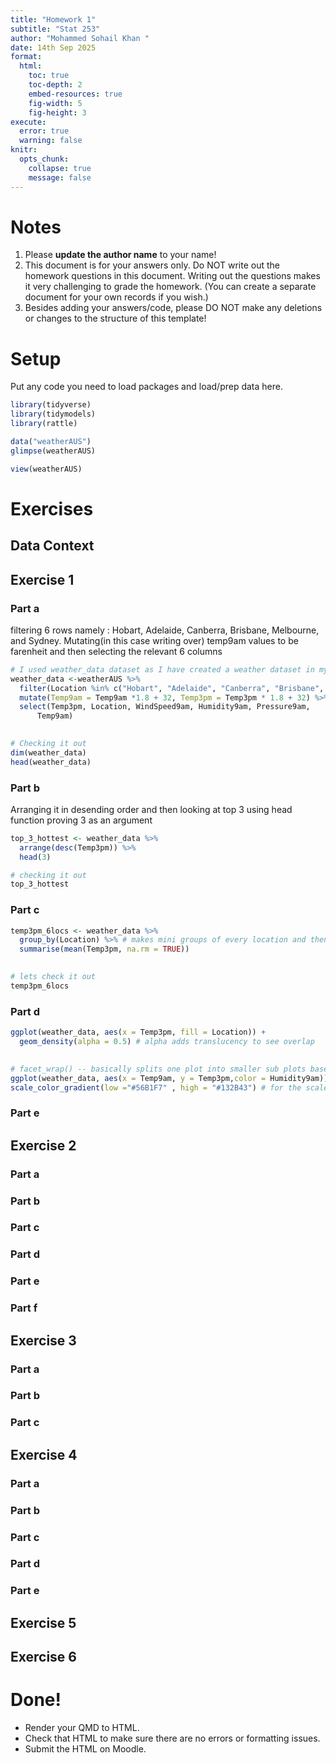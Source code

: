 ```yaml
---
title: "Homework 1"
subtitle: "Stat 253"
author: "Mohammed Sohail Khan "
date: 14th Sep 2025
format:
  html:
    toc: true
    toc-depth: 2
    embed-resources: true
    fig-width: 5
    fig-height: 3
execute:
  error: true
  warning: false
knitr:
  opts_chunk:
    collapse: true
    message: false
---
```



# Notes 

(@) Please **update the author name** to your name! 
(@) This document is for your answers only. Do NOT write out the homework questions in this document. Writing out the questions makes it very challenging to grade the homework. (You can create a separate document for your own records if you wish.) 
(@) Besides adding your answers/code, please DO NOT make any deletions or changes to the structure of this template! 



# Setup 

Put any code you need to load packages and load/prep data here. 

```r
library(tidyverse)
library(tidymodels)
library(rattle)

data("weatherAUS")
glimpse(weatherAUS)

view(weatherAUS)
```


# Exercises



## Data Context



## Exercise 1



### Part a
filtering 6 rows namely : Hobart, Adelaide, Canberra, Brisbane, Melbourne, and Sydney. 
Mutating(in this case writing over) temp9am values to be farenheit
and then selecting the relevant 6 columns
```r
# I used weather_data dataset as I have created a weather dataset in my other class 
weather_data <-weatherAUS %>% 
  filter(Location %in% c("Hobart", "Adelaide", "Canberra", "Brisbane", "Melbourne", "Sydney") ) %>% 
  mutate(Temp9am = Temp9am *1.8 + 32, Temp3pm = Temp3pm * 1.8 + 32) %>% 
  select(Temp3pm, Location, WindSpeed9am, Humidity9am, Pressure9am, 
      Temp9am)
  

```

```r
# Checking it out
dim(weather_data)
head(weather_data)
```


### Part b
Arranging it in desending order and then looking at top 3 using head function proving 3 as an argument

```r
top_3_hottest <- weather_data %>% 
  arrange(desc(Temp3pm)) %>% 
  head(3)

```

```r
# checking it out 
top_3_hottest

```

### Part c
```r
temp3pm_6locs <- weather_data %>% 
  group_by(Location) %>% # makes mini groups of every location and then takes mean of the group  based on temp3pm
  summarise(mean(Temp3pm, na.rm = TRUE))
  
```

```r
# lets check it out 
temp3pm_6locs

```


### Part d
```r
ggplot(weather_data, aes(x = Temp3pm, fill = Location)) + 
  geom_density(alpha = 0.5) # alpha adds translucency to see overlap
  
```
```r
# facet_wrap() -- basically splits one plot into smaller sub plots based on similar values in a column 
ggplot(weather_data, aes(x = Temp9am, y = Temp3pm,color = Humidity9am)) + geom_point() + facet_wrap(~Location) +
scale_color_gradient(low ="#56B1F7" , high = "#132B43") # for the scale

```



### Part e



## Exercise 2



### Part a



### Part b



### Part c



### Part d



### Part e



### Part f



## Exercise 3



### Part a



### Part b



### Part c



## Exercise 4



### Part a



### Part b



### Part c



### Part d



### Part e



## Exercise 5



## Exercise 6




# Done!

- Render your QMD to HTML.
- Check that HTML to make sure there are no errors or formatting issues. 
- Submit the HTML on Moodle.


